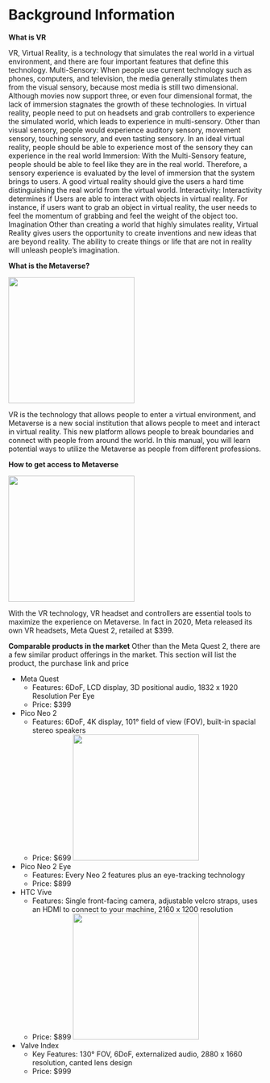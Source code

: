 # Background Information

**What is VR**

VR, Virtual Reality, is a technology that simulates the real world in a virtual environment, and there are four important features that define this technology.
Multi-Sensory: 
When people use current technology such as phones, computers, and television, the media generally stimulates them from the visual sensory, because most media is still two dimensional. Although movies now support three, or even four dimensional format, the lack of immersion stagnates the growth of these technologies. In virtual reality, people need to put on headsets and grab controllers to experience the simulated world, which leads to experience in multi-sensory. Other than visual sensory, people would experience auditory sensory, movement sensory, touching sensory, and even tasting sensory. In an ideal virtual reality, people should be able to experience most of the sensory they can experience in the real world
Immersion: 
With the Multi-Sensory feature, people should be able to feel like they are in the real world. Therefore, a sensory experience is evaluated by the level of immersion that the system brings to users. A good virtual reality should give the users a hard time distinguishing the real world from the virtual world. 
Interactivity:
Interactivity determines if Users are able to interact with objects in virtual reality. For instance, if users want to grab an object in virtual reality, the user needs to feel the momentum of grabbing and feel the weight of the object too. 
Imagination
Other than creating a world that highly simulates reality, Virtual Reality gives users the opportunity to create inventions and new ideas that are beyond reality. The ability to create things or life that are not in reality will unleash people’s imagination.

**What is the Metaverse?**

![](images/metaverse-landscape-glow-800x450.jpeg){width=250}


VR is the technology that allows people to enter a virtual environment, and Metaverse is a new social institution that allows people to meet and interact in virtual reality. This new platform allows people to break boundaries and connect with people from around the world. In this manual, you will learn potential ways to utilize the Metaverse as people from different professions. 

**How to get access to Metaverse**

![](images/Meta-Quest-2---128GB.jpeg){width=250}

With the VR technology, VR headset and controllers are essential tools to maximize the experience on Metaverse. In fact in 2020, Meta released its own VR headsets, Meta Quest 2, retailed at $399. 


**Comparable products in the market**
Other than the Meta Quest 2, there are a few similar product offerings in the market. This section will list the product, the purchase link and price

* Meta Quest
  + Features: 6DoF, LCD display, 3D positional audio, 1832 x 1920 Resolution Per Eye
  + Price: $399
* Pico Neo 2
  + Features: 6DoF, 4K display, 101° field of view (FOV), built-in spacial stereo speakers
  + Price: $699
![](images/m-neo2-1.jpeg){width=250}
* Pico Neo 2 Eye
  + Features: Every Neo 2 features plus an eye-tracking technology
  + Price: $899
* HTC Vive
  + Features: Single front-facing camera, adjustable velcro straps, uses an HDMI to connect to your machine, 2160 x 1200 resolution
  + Price: $899
![](images/vive_pro_pdp_desktop-mian-min.png){width=250}
* Valve Index
  + Key Features: 130° FOV, 6DoF, externalized audio, 2880 x 1660 resolution, canted lens design
  + Price: $999

